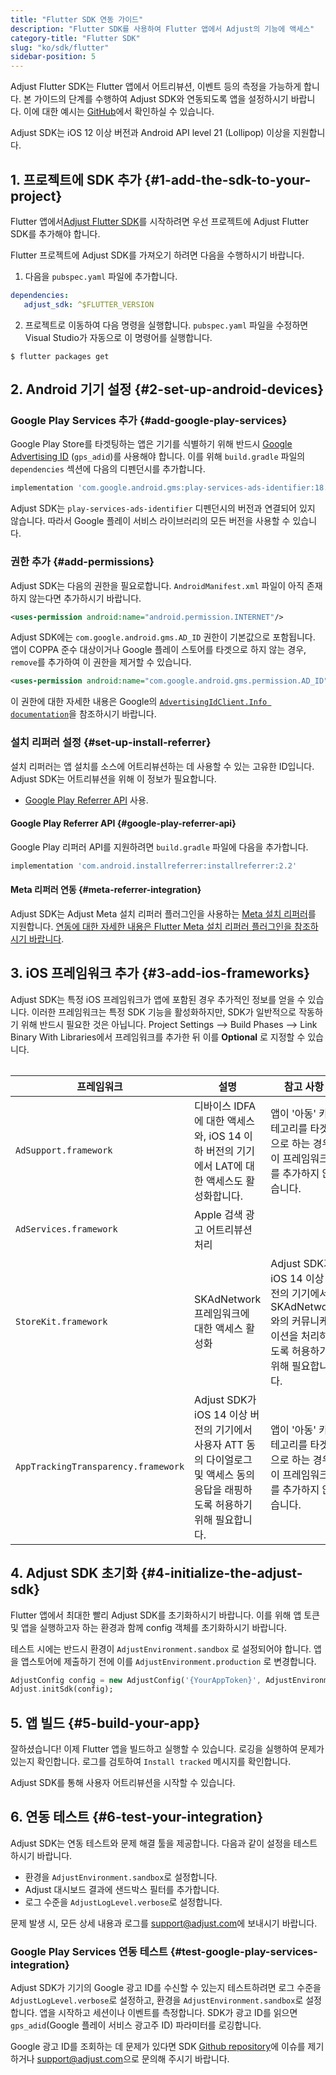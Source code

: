 ```yaml
---
title: "Flutter SDK 연동 가이드"
description: "Flutter SDK를 사용하여 Flutter 앱에서 Adjust의 기능에 액세스"
category-title: "Flutter SDK"
slug: "ko/sdk/flutter"
sidebar-position: 5
---
```


Adjust Flutter SDK는 Flutter 앱에서 어트리뷰션, 이벤트 등의 측정을 가능하게 합니다. 본 가이드의 단계를 수행하여 Adjust SDK와 연동되도록 앱을 설정하시기 바랍니다. 이에 대한 예시는 [GitHub](https://github.com/adjust/flutter_sdk/tree/master/example)에서 확인하실 수 있습니다.

<Callout type="important">

Adjust SDK는 iOS 12 이상 버전과 Android API level 21 \(Lollipop\) 이상을 지원합니다.

</Callout>

## 1\. 프로젝트에 SDK 추가 {#1-add-the-sdk-to-your-project}

Flutter 앱에서[Adjust Flutter SDK](https://github.com/adjust/flutter_sdk/releases)를 시작하려면 우선 프로젝트에 Adjust Flutter SDK를 추가해야 합니다.

Flutter 프로젝트에 Adjust SDK를 가져오기 하려면 다음을 수행하시기 바랍니다.

1. 다음을 `pubspec.yaml` 파일에 추가합니다.

<CodeBlock title="pubspec.yaml">

```yaml
dependencies:
   adjust_sdk: ^$FLUTTER_VERSION
```

</CodeBlock>

2. 프로젝트로 이동하여 다음 명령을 실행합니다. `pubspec.yaml` 파일을 수정하면 Visual Studio가 자동으로 이 명령어를 실행합니다.

```console
$ flutter packages get
```

## 2\. Android 기기 설정 {#2-set-up-android-devices}

### Google Play Services 추가 {#add-google-play-services}

Google Play Store를 타겟팅하는 앱은 기기를 식별하기 위해 반드시 [Google Advertising ID](https://support.google.com/googleplay/android-developer/answer/6048248?hl=en) \(`gps_adid`\)를 사용해야 합니다. 이를 위해 `build.gradle` 파일의 `dependencies` 섹션에 다음의 디펜던시를 추가합니다.

<CodeBlock title="build.gradle">

```groovy
implementation 'com.google.android.gms:play-services-ads-identifier:18.1.0'
```

</CodeBlock>
<Callout type="note">

Adjust SDK는 `play-services-ads-identifier` 디펜던시의 버전과 연결되어 있지 않습니다. 따라서 Google 플레이 서비스 라이브러리의 모든 버전을 사용할 수 있습니다.

</Callout>

### 권한 추가 {#add-permissions}

Adjust SDK는 다음의 권한을 필요로합니다. `AndroidManifest.xml` 파일이 아직 존재하지 않는다면 추가하시기 바랍니다.

<CodeBlock title="<code>AndroidManifest.xml</code>을 실행합니다.">

```xml
<uses-permission android:name="android.permission.INTERNET"/>

```

</CodeBlock>

Adjust SDK에는 `com.google.android.gms.AD_ID` 권한이 기본값으로 포함됩니다. 앱이 COPPA 준수 대상이거나 Google 플레이 스토어를 타겟으로 하지 않는 경우, `remove`를 추가하여 이 권한을 제거할 수 있습니다.

<CodeBlock title="<code>AndroidManifest.xml</code>을 실행합니다.">

```xml
<uses-permission android:name="com.google.android.gms.permission.AD_ID" tools:node="remove"/>
```

</CodeBlock>
<Callout type="seealso">

이 권한에 대한 자세한 내용은 Google의 [`AdvertisingIdClient.Info documentation`](https://developers.google.com/android/reference/com/google/android/gms/ads/identifier/AdvertisingIdClient.Info#public-string-getid)을 참조하시기 바랍니다.

</Callout>

### 설치 리퍼러 설정 {#set-up-install-referrer}

설치 리퍼러는 앱 설치를 소스에 어트리뷰션하는 데 사용할 수 있는 고유한 ID입니다. Adjust SDK는 어트리뷰션을 위해 이 정보가 필요합니다.

-  [Google Play Referrer API](https://developer.android.com/google/play/installreferrer) 사용.

#### Google Play Referrer API {#google-play-referrer-api}

Google Play 리퍼러 API를 지원하려면 `build.gradle` 파일에 다음을 추가합니다.

<CodeBlock title="build.gradle">

```groovy
implementation 'com.android.installreferrer:installreferrer:2.2'
```

</CodeBlock>

#### Meta 리퍼러 연동 {#meta-referrer-integration}

Adjust SDK는 Adjust Meta 설치 리퍼러 플러그인을 사용하는 [Meta 설치 리퍼러](https://developers.facebook.com/docs/app-ads/meta-install-referrer)를 지원합니다. [연동에 대한 자세한 내용은 Flutter Meta 설치 리퍼러 플러그인을 참조하시기 바랍니다](/ko/sdk/flutter/plugins/meta-referrer-plugin).

## 3\. iOS 프레임워크 추가 {#3-add-ios-frameworks}

Adjust SDK는 특정 iOS 프레임워크가 앱에 포함된 경우 추가적인 정보를 얻을 수 있습니다. 이러한 프레임워크는 특정 SDK 기능을 활성화하지만, SDK가 일반적으로 작동하기 위해 반드시 필요한 것은 아닙니다. Project Settings \-\-> Build Phases \-\-> Link Binary With Libraries에서 프레임워크를 추가한 뒤 이를 **Optional** 로 지정할 수 있습니다.

<Table>

| 프레임워크                          | 설명                                                                                                                           | 참고 사항                                                                                                    |
| ----------------------------------- | ------------------------------------------------------------------------------------------------------------------------------ | ------------------------------------------------------------------------------------------------------------ |
| `AdSupport.framework`               | 디바이스 IDFA에 대한 액세스와, iOS 14 이하 버전의 기기에서 LAT에 대한 액세스도 활성화합니다.                                   | 앱이 '아동' 카테고리를 타겟으로 하는 경우 이 프레임워크를 추가하지 않습니다.                                 |
| `AdServices.framework`              | Apple 검색 광고 어트리뷰션 처리                                                                                                |                                                                                                              |
| `StoreKit.framework`                | SKAdNetwork 프레임워크에 대한 액세스 활성화                                                                                    | Adjust SDK가 iOS 14 이상 버전의 기기에서 SKAdNetwork와의 커뮤니케이션을 처리하도록 허용하기 위해 필요합니다. |
| `AppTrackingTransparency.framework` | Adjust SDK가 iOS 14 이상 버전의 기기에서 사용자 ATT 동의 다이얼로그 및 액세스 동의 응답을 래핑하도록 허용하기 위해 필요합니다. | 앱이 '아동' 카테고리를 타겟으로 하는 경우 이 프레임워크를 추가하지 않습니다.                                 |

</Table>

## 4\. Adjust SDK 초기화 {#4-initialize-the-adjust-sdk}

Flutter 앱에서 최대한 빨리 Adjust SDK를 초기화하시기 바랍니다. 이를 위해 앱 토큰 및 앱을 실행하고자 하는 환경과 함께 config 객체를 초기화하시기 바랍니다.

<Callout type="important">

테스트 시에는 반드시 환경이 `AdjustEnvironment.sandbox` 로 설정되어야 합니다. 앱을 앱스토어에 제출하기 전에 이를 `AdjustEnvironment.production` 로 변경합니다.

</Callout>

```dart
AdjustConfig config = new AdjustConfig('{YourAppToken}', AdjustEnvironment.sandbox);
Adjust.initSdk(config);
```

## 5\. 앱 빌드 {#5-build-your-app}

잘하셨습니다\! 이제 Flutter 앱을 빌드하고 실행할 수 있습니다. 로깅을 실행하여 문제가 있는지 확인합니다. 로그를 검토하여 `Install tracked` 메시지를 확인합니다.

Adjust SDK를 통해 사용자 어트리뷰션을 시작할 수 있습니다.

## 6\. 연동 테스트 {#6-test-your-integration}

Adjust SDK는 연동 테스트와 문제 해결 툴을 제공합니다. 다음과 같이 설정을 테스트하시기 바랍니다.

-  환경을 `AdjustEnvironment.sandbox`로 설정합니다.
-  Adjust 대시보드 결과에 샌드박스 필터를 추가합니다.
-  로그 수준을 `AdjustLogLevel.verbose`로 설정합니다.

<Callout type="tip">

문제 발생 시, 모든 상세 내용과 로그를 [support@adjust.com](mailto:support@adjust.com)에 보내시기 바랍니다.

</Callout>

### Google Play Services 연동 테스트 {#test-google-play-services-integration}

Adjust SDK가 기기의 Google 광고 ID를 수신할 수 있는지 테스트하려면 로그 수준을 `AdjustLogLevel.verbose`로 설정하고, 환경을 `AdjustEnvironment.sandbox`로 설정합니다. 앱을 시작하고 세션이나 이벤트를 측정합니다. SDK가 광고 ID를 읽으면 `gps_adid`\(Google 플레이 서비스 광고주 ID\) 파라미터를 로깅합니다.

Google 광고 ID를 조회하는 데 문제가 있다면 SDK [Github repository](https://github.com/adjust/flutter_sdk)에 이슈를 제기하거나 [support@adjust.com](mailto:support@adjust.com)으로 문의해 주시기 바랍니다.
